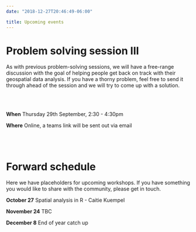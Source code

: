 ```yaml
---
date: "2018-12-27T20:46:49-06:00"

title: Upcoming events
---
```



# Problem solving session III


As with previous problem-solving sessions, we will have a free-range discussion with the goal of helping people get back on track with their geospatial data analysis. 
If you have a thorny problem, feel free to send it through ahead of the session and we will try to come up with a solution. 


<br>
<br>


**When**
Thursday 29th September, 2:30 - 4:30pm 

**Where**
Online, a teams link will be sent out via email 

<br>
<br>


# Forward schedule 

Here we have placeholders for upcoming workshops. If you have something you would like to share with the community, 
please get in touch. 


**October 27**
Spatial analysis in R - Caitie Kuempel

**November 24**
TBC

**December 8**
End of year catch up























